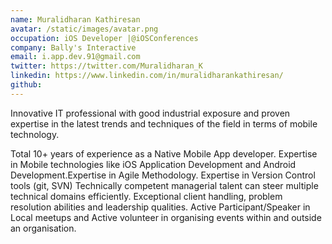 ```yaml
---
name: Muralidharan Kathiresan
avatar: /static/images/avatar.png
occupation: iOS Developer |@iOSConferences
company: Bally's Interactive
email: i.app.dev.91@gmail.com
twitter: https://twitter.com/Muralidharan_K
linkedin: https://www.linkedin.com/in/muralidharankathiresan/
github: 
---
```


Innovative IT professional with good industrial exposure and proven expertise in the latest trends and techniques of the field in terms of mobile technology.

Total 10+ years of experience as a Native Mobile App developer. Expertise in Mobile technologies like iOS Application Development and Android Development.Expertise in Agile Methodology. Expertise in Version Control tools (git, SVN) Technically competent managerial talent can steer multiple technical domains efficiently. Exceptional client handling, problem resolution abilities and leadership qualities. Active Participant/Speaker in Local meetups and Active volunteer in organising events within and outside an organisation.
